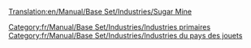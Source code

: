 [[Translation:en/Manual/Base Set/Industries/Sugar Mine]]

{{fr/Manual/Base Set/Industries/Industries|image=en/Manual/Base Set/SugarMine.png
|nom=Mine de sucre
|climats=[[fr/Manual/Climat#pays-des-jouets|Pays des jouets]]
|accepte=Rien
|produit=[[fr/Manual/Base Set/Cargos/Sucre|Sucre]]
|notes=Absent des autres [[fr/Manual/Climat|climats]].
}}

[[Category:fr/Manual/Base Set/Industries/Industries primaires]]
[[Category:fr/Manual/Base Set/Industries/Industries du pays des jouets]]